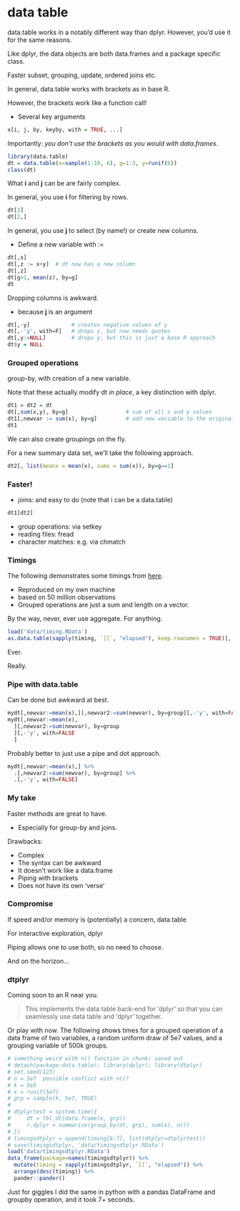 # data table

<!-- whatever you do, don't put a dot in the title or it will read nothing beyond the title; no, escapes, quotes nor spans won't work because that would make sense. -->
<span class="pack">data.table</span> works in a notably different way than <span class="pack">dplyr</span>. However, you'd use it for the same reasons.

Like <span class="pack">dplyr</span>, the data objects are both <span class="objclass">data.frames</span> and a package specific class.

Faster subset, grouping, update, ordered joins etc.

In general, <span class="pack">data.table</span> works with brackets as in base R.

However, the brackets work like a function call!

- Several key arguments

```r
x[i, j, by, keyby, with = TRUE, ...]
```


Importantly: *you don't use the brackets as you would with data.frames*.

```r
library(data.table)
dt = data.table(x=sample(1:10, 6), g=1:3, y=runif(6))
class(dt)
```

What **i** and **j** can be are fairly complex. 

In general, you use **i** for filtering by rows.
 
```r
dt[2]
dt[2,]
```

In general, you use **j** to select (by name!) or create new columns.

- Define a new variable with <span class="func">:=</span>

 
```r
dt[,x]
dt[,z := x+y]  # dt now has a new column
dt[,z]
dt[g>1, mean(z), by=g]
dt
```


Dropping columns is awkward.

- because **j** is an argument

```r
dt[,-y]             # creates negative values of y
dt[,-'y', with=F]   # drops y, but now needs quotes
dt[,y:=NULL]        # drops y, but this is just a base R approach
dt$y = NULL
```




### Grouped operations

group-by, with creation of a new variable.

Note that these actually modify dt *in place*, a key distinction with dplyr.

```r
dt1 = dt2 = dt
dt[,sum(x,y), by=g]                  # sum of all x and y values
dt1[,newvar := sum(x), by=g]         # add new variable to the original data 
dt1
```


We can also create groupings on the fly.

For a new summary data set, we'll take the following approach.

```r
dt2[, list(meanx = mean(x), sumx = sum(x)), by=g==1]
```



### Faster!

- joins: and easy to do (note that i can be a data.table)

```r
dt1[dt2]
```

- group operations: via setkey
- reading files: fread
- character matches: e.g. via chmatch


### Timings

The following demonstrates some timings from [here](http://stackoverflow.com/questions/3505701/r-grouping-functions-sapply-vs-lapply-vs-apply-vs-tapply-vs-by-vs-aggrega/34167477#34167477).

- Reproduced on my own machine
- based on 50 million observations
- Grouped operations are just a sum and length on a vector. 


By the way, never, ever use aggregate. For anything.

```r
load('data/timing.RData')
as.data.table(sapply(timing, `[[`, "elapsed"), keep.rownames = TRUE)[,.(fun = V1, elapsed = V2)][order(-elapsed)]
```

Ever.

Really.

### Pipe with data.table

Can be done but awkward at best.

```r
mydt[,newvar:=mean(x),][,newvar2:=sum(newvar), by=group][,-'y', with=FALSE]
mydt[,newvar:=mean(x), 
  ][,newvar2:=sum(newvar), by=group
  ][,-'y', with=FALSE
  ]
```

Probably better to just use a pipe and dot approach.

```r
mydt[,newvar:=mean(x),] %>% 
  .[,newvar2:=sum(newvar), by=group] %>% 
  .[,-'y', with=FALSE]
```

### My take

Faster methods are great to have. 

  - Especially for group-by and joins.

Drawbacks:

- Complex
- The syntax can be awkward
- It doesn't work like a data.frame
- Piping with brackets
- Does not have its own 'verse'


### Compromise

If speed and/or memory is (potentially) a concern, data.table

For interactive exploration, dplyr

Piping allows one to use both, so no need to choose.

And on the horizon...

### dtplyr

Coming soon to an R near you.

> This implements the data table back-end for 'dplyr' so that you can seamlessly use data table and 'dplyr' together.


Or play with now. The following shows times for a grouped operation of a data frame of two variables, a random uniform draw of 5e7 values, and a grouping variable of 500k groups.

```r
# something weird with n() function in chunk; saved out
# detach(package:data.table); library(dplyr); library(dtplyr)
# set.seed(123)
# n = 5e7  possible conflict with n()?
# k = 5e5
# x = runif(5e7)
# grp = sample(k, 5e7, TRUE)
# 
# dtplyrtest = system.time({
#     dt = tbl_dt(data.frame(x, grp))
#     r.dplyr = summarise(group_by(dt, grp), sum(x), n())
# })
# timingsdtplyr = append(timing[6:7], list(dtplyr=dtplyrtest))
# save(timingsdtplyr, 'data/timingsdtplyr.RData')
load('data/timingsdtplyr.RData')
data_frame(package=names(timingsdtplyr)) %>% 
  mutate(timing = sapply(timingsdtplyr, `[[`, "elapsed")) %>% 
  arrange(desc(timing)) %>% 
  pander::pander()
```

Just for giggles I did the same in python with a pandas DataFrame and groupby operation, and it took 7+ seconds.